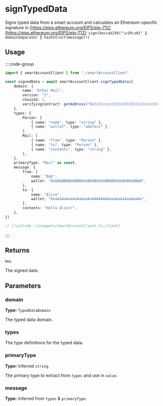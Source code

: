 # signTypedData

Signs typed data from a smart account and calculates an Ethereum-specific signature in [https://eips.ethereum.org/EIPS/eip-712](https://eips.ethereum.org/EIPS/eip-712): `sign(keccak256("\x19\x01" ‖ domainSeparator ‖ hashStruct(message)))`

## Usage

::::code-group

```ts [example.ts]
import { smartAccountClient } from "./smartAccountClient"

const signedData = await smartAccountClient.signTypedData({
	domain: {
		name: "Ether Mail",
		version: "1",
		chainId: 1,
		verifyingContract: getAddress("0xCcCCccccCCCCcCCCCCCcCcCccCcCCCcCcccccccC"),
	},
	types: {
		Person: [
			{ name: "name", type: "string" },
			{ name: "wallet", type: "address" },
		],
		Mail: [
			{ name: "from", type: "Person" },
			{ name: "to", type: "Person" },
			{ name: "contents", type: "string" },
		],
	},
	primaryType: "Mail" as const,
	message: {
		from: {
			name: "Bob",
			wallet: "0xbBbBBBBbbBBBbbbBbbBbbbbBBbBbbbbBbBbbBBbB",
		},
		to: {
			name: "Alice",
			wallet: "0xaAaAaAaaAaAaAaaAaAAAAAAAAaaaAaAaAaaAaaAa",
		},
		contents: "Hello Alice!",
	},
})
```

```ts [smartAccountClient.ts]
// [!include ~/snippets/smartAccountClient.ts:client]
```

::::

## Returns

`Hex`

The signed data.

## Parameters

### domain

**Type:** `TypedDataDomain`

The typed data domain.

### types

The type definitions for the typed data.

### primaryType

**Type:** Inferred `string`.

The primary type to extract from `types` and use in `value`.

### message

**Type:** Inferred from `types` & `primaryType`.
